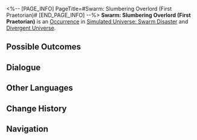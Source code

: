 <%-- [PAGE_INFO]
PageTitle=#Swarm: Slumbering Overlord (First Praetorian)#
[END_PAGE_INFO] --%>
{{Stub}}
{{Simulated Universe Event Infobox
|id            = 18801
|title         = 
|image         = Occurrence Swarm.png
|domains_su    = 
|domains_ext   = 
|domains_swarm = Unknown
|domains_gng   = 
|domains_du    = Unknown
|requirements  = 
|prev          = 
|next          = 
|characters    = 
|factions      = 
|order         = 
|order_du      = 
}}
'''Swarm: Slumbering Overlord (First Praetorian)''' is an [[Divergent Universe/Occurrence|Occurrence]] in [[Simulated Universe: Swarm Disaster]] and [[Divergent Universe]].

==Possible Outcomes==
{{Possible Outcomes
|choice_1 = Make a detour.
|result_1 = Shhh... Stay absolutely quiet.
|modes_1  = du

|choice_2 = Take "spore."
|result_2 = Enter battle with the Swarm. After achieving victory, obtain 1 Blessing(s) and 1 Curio(s).
|modes_2  = du

|choice_3 = Offer your spore sacks to the lord.
|result_3 = Lose Curio: Insect Web and gain 3 random Curio(s).
|modes_3  = du

|choice_4 = Make a detour.
|result_4 = Shhh... Stay absolutely quiet. (The Swarm's alertness will be slightly increased)
|modes_4  = swarm

|choice_5 = Take "spore."
|result_5 = Obtain one 2-star Blessing of Propagation. (The Swarm's alertness will be greatly increased)
|modes_5  = swarm

}}
<!--
==Gameplay Notes==
* 
-->
==Dialogue==
{{Dialogue Start}}
:{{tx}}
{{Dialogue End}}

==Other Languages==
{{Other Languages
|en   = Swarm: Slumbering Overlord (First Praetorian)
|zhs  = 虫潮•沉睡领主（一级卫戍）
|zht  = 蟲潮•沉睡領主（一級衛戍）
|ja   = {{Rubi|虫|むし}}の{{Rubi|潮|しお}}・{{Rubi|深眠|しんみん}}の{{Rubi|領主|りょうしゅ}}（{{Rubi|一級守備|いっきゅうしゅび}}）
|ko   = 곤충 파도•깊이 잠든 영주(1급 경비)
|es   = Enjambre: Cacique dormido (primer pretoriano)
|fr   = Le seigneur assoupi de l'Essaim (premier prétorien)
|ru   = Жужжание: Повелитель сна (гарнизон ур. 1)
|th   = คลื่นแมลง: ท่านผู้หลับใหล (กองกำลังระดับ 1)
|vi   = Côn Trùng - Lãnh Chúa Ngủ Say (Cảnh Vệ Cấp 1)
|de   = Der Schwarm: Schlafender Herrscher (Garnisonsstufe 1)
|id   = Swarm: Raja yang Tertidur (Garnisun Tingkat 1)
|pt   = Enxame: Soberano Adormecido (Primeiro Pretoriano)
}}

==Change History==
{{Change History|1.3}}

==Navigation==
{{Occurrence Navbox}}